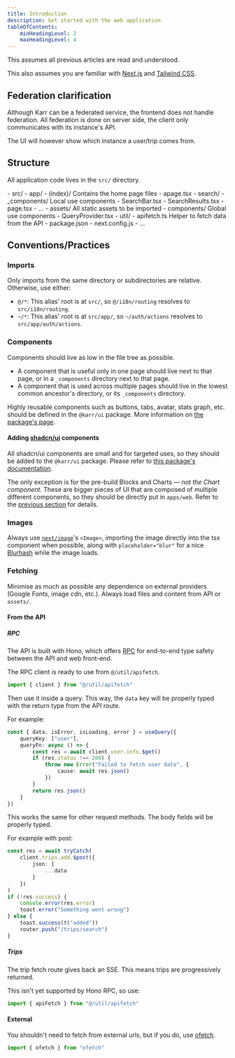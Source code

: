 ```yaml
---
title: Introduction
description: Get started with the web application
tableOfContents:
    minHeadingLevel: 2
    maxHeadingLevel: 4
---
```



This assumes all previous articles are read and understood.

This also assumes you are familiar with [Next.js](https://nextjs.org/) and [Tailwind CSS](https://tailwindcss.com/).

## Federation clarification

Although Karr can be a federated service, the frontend does not handle federation.
All federation is done on server side, the client only communicates with its instance's API.

The UI will however show which instance a user/trip comes from.

## Structure

All application code lives in the `src/` directory.

<FileTree>
    - src/
        - app/
            - (index)/ Contains the home page files
                - apage.tsx
            - search/
                - _components/ Local use components
                    - SearchBar.tsx
                    - SearchResults.tsx
                - page.tsx
            - ...
        - assets/ All static assets to be imported
        - components/ Global use components
            - QueryProvider.tsx
        - util/
            - apifetch.ts Helper to fetch data from the API
    - package.json
    - next.config.js
    - ...
</FileTree>

## Conventions/Practices

### Imports

Only imports from the same directory or subdirectories are relative.
Otherwise, use either:

- `@/*`: This alias' root is at `src/`, so `@/i18n/routing` resolves to `src/i18n/routing`.
- `~/*`: This alias' root is at `src/app/`, so `~/auth/actions` resolves to `src/app/auth/actions`.

### Components

Components should live as low in the file tree as possible.

- A component that is useful only in one page should live next to that page,
  or in a `_components` directory next to that page.
- A component that is used across multiple pages should live in the lowest common ancestor's directory,
or its `_components` directory.

Highly reusable components such as buttons, tabs, avatar, stats graph, etc. should be defined in the `@karr/ui` package.
More information on [the package's page](/development/packages/ui).

#### Adding [shadcn/ui](https://ui.shadcn.com/) components

All shadcn/ui components are small and for targeted uses, so they should be added to the `@karr/ui` package.
Please refer to [this package's documentation](/development/packages/ui).

The only exception is for the pre-build Blocks and Charts *— not the Chart component.*
These are bigger pieces of UI that are composed of multiple different components,
so they should be directly put in `apps/web`.
Refer to the [previous section](#components) for details.

### Images

Always use [`next/image`](https://nextjs.org/docs/pages/api-reference/components/image)'s `<Image>`,
importing the image directly into the tsx component when possible, along with `placeholder="blur"` for a nice [Blurhash](https://blurha.sh/) while the image loads.

### Fetching

Minimise as much as possible any dependence on external providers (Google Fonts, image cdn, etc.).
Always load files and content from API or `assets/`.

#### From the API

##### RPC

The API is built with Hono, which offers [RPC](https://hono.dev/docs/guides/rpc) for end-to-end type safety between the API and web front-end.

The RPC client is ready to use from `@/util/apifetch`.

```ts
import { client } from "@/util/apifetch"
```

Then use it inside a query.
This way, the `data` key will be properly typed with the return type from the API route.

For example:

```ts
const { data, isError, isLoading, error } = useQuery({
    queryKey: ["user"],
    queryFn: async () => {
        const res = await client.user.info.$get()
        if (res.status !== 200) {
            throw new Error("Failed to fetch user data", {
                cause: await res.json()
            })
        }
        return res.json()
    }
})
```

This works the same for other request methods.
The body fields will be properly typed.

For example with post:

```ts
const res = await tryCatch(
    client.trips.add.$post({
        json: {
            ...data
        }
    })
)
if (!res.success) {
    console.error(res.error)
    toast.error("Something went wrong")
} else {
    toast.success(t("added"))
    router.push("/trips/search")
}
```

##### Trips

The trip fetch route gives back an SSE.
This means trips are progressively returned.

This isn't yet supported by Hono RPC, so use:
```ts
import { apiFetch } from "@/util/apifetch"
```

#### External

You shouldn't need to fetch from external urls, but if you do, use [ofetch](https://github.com/unjs/ofetch).
```ts
import { ofetch } from "ofetch"
```
